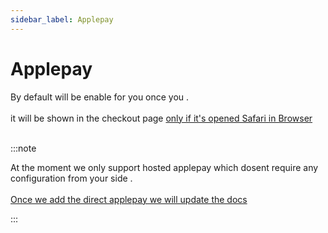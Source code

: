 ```yaml
---
sidebar_label: Applepay 
---
```


# Applepay

By default will be enable for you once you <circle width="80" text ="go live"/>.<br></br>
it will be shown in the checkout page <highlight color = 'grey'><u> only if it's opened Safari in Browser</u></highlight> <br></br>

:::note

At the moment we only support hosted applepay which dosent require any configuration from your side .<br></br>
<u>Once we add the direct applepay we will update the docs</u>

:::
